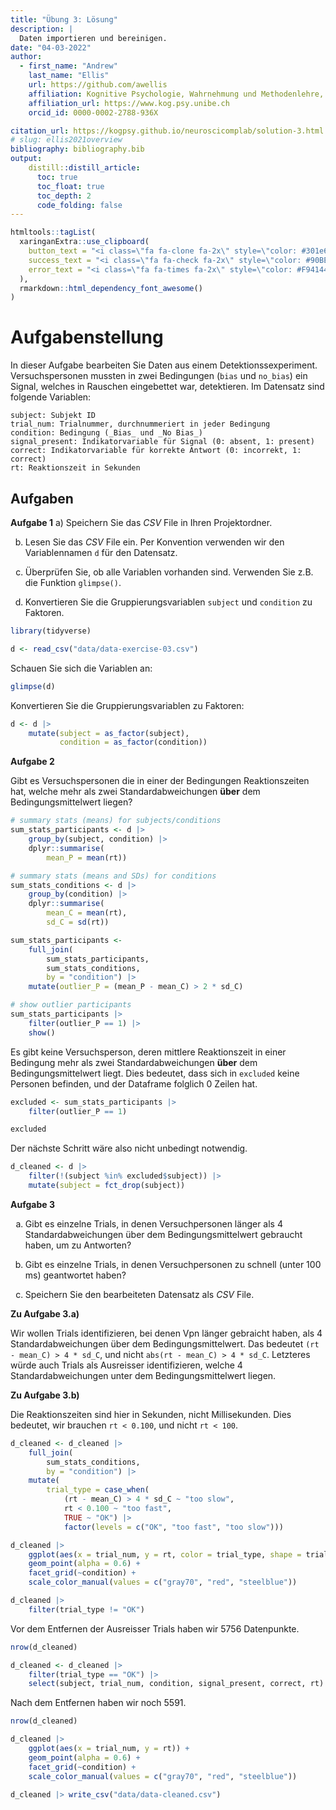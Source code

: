 ```yaml
---
title: "Übung 3: Lösung"
description: |
  Daten importieren und bereinigen.
date: "04-03-2022" 
author:
  - first_name: "Andrew"
    last_name: "Ellis"
    url: https://github.com/awellis
    affiliation: Kognitive Psychologie, Wahrnehmung und Methodenlehre, Universität Bern 
    affiliation_url: https://www.kog.psy.unibe.ch
    orcid_id: 0000-0002-2788-936X

citation_url: https://kogpsy.github.io/neuroscicomplab/solution-3.html
# slug: ellis2021overview
bibliography: bibliography.bib
output: 
    distill::distill_article:
      toc: true
      toc_float: true
      toc_depth: 2
      code_folding: false
---
```


```r
htmltools::tagList(
  xaringanExtra::use_clipboard(
    button_text = "<i class=\"fa fa-clone fa-2x\" style=\"color: #301e64\"></i>",
    success_text = "<i class=\"fa fa-check fa-2x\" style=\"color: #90BE6D\"></i>",
    error_text = "<i class=\"fa fa-times fa-2x\" style=\"color: #F94144\"></i>"
  ),
  rmarkdown::html_dependency_font_awesome()
)
```




# Aufgabenstellung

In dieser Aufgabe bearbeiten Sie Daten aus einem Detektionssexperiment. Versuchspersonen mussten in zwei Bedingungen (`bias` und `no_bias`) ein Signal, welches in Rauschen eingebettet war, detektieren. Im Datensatz sind folgende Variablen:

```
subject: Subjekt ID
trial_num: Trialnummer, durchnummeriert in jeder Bedingung
condition: Bedingung (_Bias_ und _No Bias_)
signal_present: Indikatorvariable für Signal (0: absent, 1: present)
correct: Indikatorvariable für korrekte Antwort (0: incorrekt, 1: correct)
rt: Reaktionszeit in Sekunden

```



## Aufgaben 

:::exercise
**Aufgabe 1**
a) Speichern Sie das *CSV* File in Ihren Projektordner.

b) Lesen Sie das *CSV* File ein. Per Konvention verwenden wir den Variablennamen `d` für den Datensatz.

c) Überprüfen Sie, ob alle Variablen vorhanden sind. Verwenden Sie z.B. die Funktion `glimpse()`.

d) Konvertieren Sie die Gruppierungsvariablen `subject` und `condition` zu Faktoren.
:::


```r
library(tidyverse)
```

```r
d <- read_csv("data/data-exercise-03.csv")
```


Schauen Sie sich die Variablen an:

```r
glimpse(d)
```


Konvertieren Sie die Gruppierungsvariablen zu Faktoren:



```r
d <- d |>
    mutate(subject = as_factor(subject),
           condition = as_factor(condition))
```



:::exercise
**Aufgabe 2**

Gibt es Versuchspersonen die in einer der Bedingungen Reaktionszeiten hat, welche mehr als zwei Standardabweichungen **über** dem Bedingungsmittelwert liegen?
:::



```r
# summary stats (means) for subjects/conditions
sum_stats_participants <- d |>
    group_by(subject, condition) |>
    dplyr::summarise(
        mean_P = mean(rt))

```


```r
# summary stats (means and SDs) for conditions
sum_stats_conditions <- d |>
    group_by(condition) |>
    dplyr::summarise(
        mean_C = mean(rt),
        sd_C = sd(rt))
```

```r
sum_stats_participants <-
    full_join(
        sum_stats_participants,
        sum_stats_conditions,
        by = "condition") |>
    mutate(outlier_P = (mean_P - mean_C) > 2 * sd_C)
```



```r
# show outlier participants
sum_stats_participants |>
    filter(outlier_P == 1) |>
    show()
```

Es gibt keine Versuchsperson, deren mittlere Reaktionszeit in einer Bedingung mehr als zwei Standardabweichungen **über** dem Bedingungsmittelwert liegt. Dies bedeutet, dass sich in `excluded` keine Personen befinden, und der Dataframe folglich $0$ Zeilen hat.


```r
excluded <- sum_stats_participants |>
    filter(outlier_P == 1)

excluded
```

Der nächste Schritt wäre also nicht unbedingt notwendig.

```r
d_cleaned <- d |>
    filter(!(subject %in% excluded$subject)) |>
    mutate(subject = fct_drop(subject))
```



:::exercise
**Aufgabe 3**


a) Gibt es einzelne Trials, in denen Versuchpersonen länger als 4 Standardabweichungen über dem  Bedingungsmittelwert gebraucht haben, um zu Antworten?

b) Gibt es einzelne Trials, in denen Versuchpersonen zu schnell (unter 100 ms) geantwortet haben?

c) Speichern Sie den bearbeiteten Datensatz als _CSV_ File.
:::



__Zu Aufgabe 3.a)__

Wir wollen Trials identifizieren, bei denen Vpn länger gebraicht haben, als 4 Standardabweichungen über dem  Bedingungsmittelwert. Das bedeutet `(rt - mean_C) > 4 * sd_C`, und nicht `abs(rt - mean_C) > 4 * sd_C`. Letzteres würde auch Trials als Ausreisser identifizieren, welche 4 Standardabweichungen unter dem  Bedingungsmittelwert liegen.


__Zu Aufgabe 3.b)__

Die Reaktionszeiten sind hier in Sekunden, nicht Millisekunden. Dies bedeutet, wir brauchen `rt < 0.100`, und nicht `rt < 100`.

```r
d_cleaned <- d_cleaned |>
    full_join(
        sum_stats_conditions,
        by = "condition") |>
    mutate(
        trial_type = case_when(
            (rt - mean_C) > 4 * sd_C ~ "too slow",
            rt < 0.100 ~ "too fast",
            TRUE ~ "OK") |>
            factor(levels = c("OK", "too fast", "too slow")))

```

```r
d_cleaned |>
    ggplot(aes(x = trial_num, y = rt, color = trial_type, shape = trial_type)) +
    geom_point(alpha = 0.6) +
    facet_grid(~condition) +
    scale_color_manual(values = c("gray70", "red", "steelblue"))
```

```r
d_cleaned |>
    filter(trial_type != "OK")
```
Vor dem Entfernen der Ausreisser Trials haben wir 5756 Datenpunkte.

```r
nrow(d_cleaned)
```

```r
d_cleaned <- d_cleaned |>
    filter(trial_type == "OK") |>
    select(subject, trial_num, condition, signal_present, correct, rt)
```

Nach dem Entfernen haben wir noch 5591.

```r
nrow(d_cleaned)
```

```r
d_cleaned |>
    ggplot(aes(x = trial_num, y = rt)) +
    geom_point(alpha = 0.6) +
    facet_grid(~condition) +
    scale_color_manual(values = c("gray70", "red", "steelblue"))
```

```r
d_cleaned |> write_csv("data/data-cleaned.csv")
```


